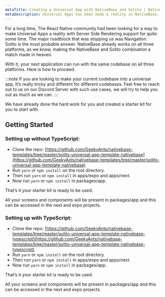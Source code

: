 ```yaml
---
metaTitle: Creating a Universal App with NativeBase and Solito | NativeBase
metaDescription: Universal Apps has been made a reality in NativeBase, using Solito. A guide on how your next application can run with the same codebase on three platforms.
---
```


For a long time, The React Native community had been looking for a way to make Universal Apps a reality with Server Side Rendering support for quite some time. The major roadblock that was stopping us was Navigation. Solito is the most probable answer. NativeBase already works on all three platforms, as we know, making the NativeBase and Solito combination a match made in heaven.

With it, your next application can run with the same codebase on all three platforms. Here is how to proceed.

:::note
If you are looking to make your current codebase into a universal app, It’s really tricky and different for different codebases. Feel free to reach out to us on our Discord Server with such use cases, we will try to help you out as much as we can.
:::

We have already done the hard work for you and created a starter kit for you to start with.

## Getting Started

### Setting up without TypeScript:

- Clone the repo: [https://github.com/GeekyAnts/nativebase-templates/tree/master/solito-universal-app-template-nativebase](https://github.com/GeekyAnts/nativebase-templates/tree/master/solito-universal-app-template-nativebase)
- Run `yarn` or `npm install` on the root directory.
- Then run `yarn` or `npm install` in apps/expo and apps/next.
- Now run `yarn` or `npm install` in packages/app.

That’s it your starter kit is ready to be used.

All your screens and components will be present in packages/app and this can be accessed in the next and expo projects.

### Setting up with TypeScript:

- Clone the repo: [https://github.com/GeekyAnts/nativebase-templates/tree/master/solito-universal-app-template-nativebase-typescript](https://github.com/GeekyAnts/nativebase-templates/tree/master/solito-universal-app-template-nativebase-typescript)
- Run `yarn` or `npm install` on the root directory.
- Then run `yarn` or `npm install` in apps/expo and apps/next.
- Now run `yarn` or `npm install` in packages/app.

That’s it your starter kit is ready to be used.

All your screens and components will be present in packages/app and this can be accessed in the next and expo projects.
